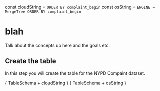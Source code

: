 const cloudString = `ORDER BY complaint_begin`
const osString = `ENGINE = MergeTree
ORDER BY complaint_begin`

# blah

Talk about the concepts up here and the goals etc.

## Create the table

In this step you will create the table for the NYPD Compaint dataset.

<Tabs>
  <TabItem value="cloud" label="Cloud" default>
<CodeBlock language="sql">
  {
    TableSchema + cloudString
  }
</CodeBlock>
  </TabItem>
  <TabItem value="oss" label="OSS">
<CodeBlock language="sql">
  {
    TableSchema + osString
  }
</CodeBlock>
  </TabItem>
</Tabs>


